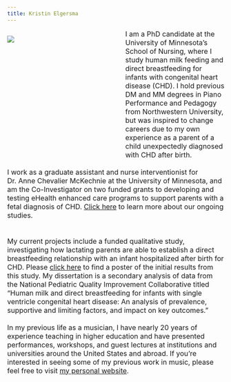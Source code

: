 ```yaml
---
title: Kristin Elgersma
---
```


<div style= "float : left; position : relative; top: 0px; width : 250px; height : 300px; padding-right: 24px; margin-bottom : 0px">
![](./elgersma headshot.jpg)

</div>

<font size = "3.5"> 
I am a PhD candidate at the University of Minnesota's School of Nursing, where I study human milk feeding and direct breastfeeding for infants with congenital heart disease (CHD). I hold previous DM and MM degrees in Piano Performance and Pedagogy from Northwestern University, but was inspired to change careers due to my own experience as a parent of a child unexpectedly diagnosed with CHD after birth. 
\
\
I work as a graduate assistant and nurse interventionist for Dr. Anne Chevalier McKechnie at the University of Minnesota, and am the Co-Investigator on two funded grants to developing and testing eHealth enhanced care programs to support parents with a fetal diagnosis of CHD.  [Click here](https://nursing.umn.edu/research/research-projects/preparing-heart-and-mind) to learn more about our ongoing studies.  
\
\
My current projects include a funded qualitative study, investigating how lactating parents are able to establish a direct breastfeeding relationship with an infant hospitalized after birth for CHD. Please [click here](publications.html) to find a poster of the initial results from this study. My dissertation is a secondary analysis of data from the National Pediatric Quality Improvement Collaborative titled "Human milk and direct breastfeeding for infants with single ventricle congenital heart disease: An analysis of prevalence, supportive and limiting factors, and impact on key outcomes." 
\
\
In my previous life as a musician, I have nearly 20 years of experience teaching in higher education and have presented performances, workshops, and guest lectures at institutions and universities around the United States and abroad. If you're interested in seeing some of my previous work in music, please feel free to visit [my personal website](https://www.kristinelgersma.com/).

</font>  
  
